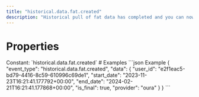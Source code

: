 ```yaml
---
title: "historical.data.fat.created"
description: "Historical pull of fat data has completed and you can now pull data for this resource."
---
```

# Properties
<ResponseField name="event_type" type="const string" required="true">
Constant: `historical.data.fat.created`
</ResponseField>
<ResponseField name="data" type="HistoricalDataCreated" required="true">
<Expandable title="HistoricalDataCreated" defaultOpen="true">
<ResponseField name="user_id" type="string" required="true">
</ResponseField>
<ResponseField name="start_date" type="string" required="true">
</ResponseField>
<ResponseField name="end_date" type="string" required="true">
</ResponseField>
<ResponseField name="is_final" type="boolean" required="true">
</ResponseField>
<ResponseField name="provider" type="string" required="true">
</ResponseField>
</Expandable>
</ResponseField>
# Examples
<CodeGroup>
```json Example
{
  "event_type": "historical.data.fat.created",
  "data": {
    "user_id": "e2f1eac5-bd79-4416-8c59-610996c69de1",
    "start_date": "2023-11-23T16:21:41.177792+00:00",
    "end_date": "2024-02-21T16:21:41.177868+00:00",
    "is_final": true,
    "provider": "oura"
  }
}
```
</CodeGroup>
